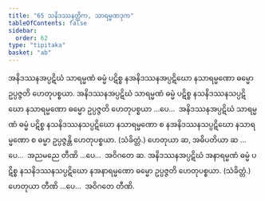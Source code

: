 ```yaml
---
title: "65 သနိဒဿနတ္တိက, သာရမ္မဏဒုက"
tableOfContents: false
sidebar:
  order: 62
type: "tipitaka"
basket: "ab"
---
```



<DynamicBreadcrumb />

<Division number="111">

<Paragraph number="271">
အနိဒဿနအပ္ပဋိဃံ သာရမ္မဏံ ဓမ္မံ ပဋိစ္စ နအနိဒဿနအပ္ပဋိဃော နသာရမ္မဏော ဓမ္မော ဥပ္ပဇ္ဇတိ ဟေတုပစ္စယာ. အနိဒဿနအပ္ပဋိဃံ သာရမ္မဏံ ဓမ္မံ ပဋိစ္စ နသနိဒဿနသပ္ပဋိဃော နသာရမ္မဏော ဓမ္မော ဥပ္ပဇ္ဇတိ ဟေတုပစ္စယာ …ပေ…  အနိဒဿနအပ္ပဋိဃံ သာရမ္မဏံ ဓမ္မံ ပဋိစ္စ နသနိဒဿနသပ္ပဋိဃော နသာရမ္မဏော စ နအနိဒဿနသပ္ပဋိဃော နသာရမ္မဏော စ ဓမ္မာ ဥပ္ပဇ္ဇန္တိ ဟေတုပစ္စယာ. (သံခိတ္တံ.) ဟေတုယာ ဆ, အဓိပတိယာ ဆ …ပေ…  အညမညေ တီဏိ …ပေ…  အဝိဂတေ ဆ.
</Paragraph>

<Paragraph number="272">
အနိဒဿနအပ္ပဋိဃံ အနာရမ္မဏံ ဓမ္မံ ပဋိစ္စ နသနိဒဿနသပ္ပဋိဃော နအနာရမ္မဏော ဓမ္မော ဥပ္ပဇ္ဇတိ ဟေတုပစ္စယာ. (သံခိတ္တံ.) ဟေတုယာ တီဏိ …ပေ…  အဝိဂတေ တီဏိ.
</Paragraph>
</Division>